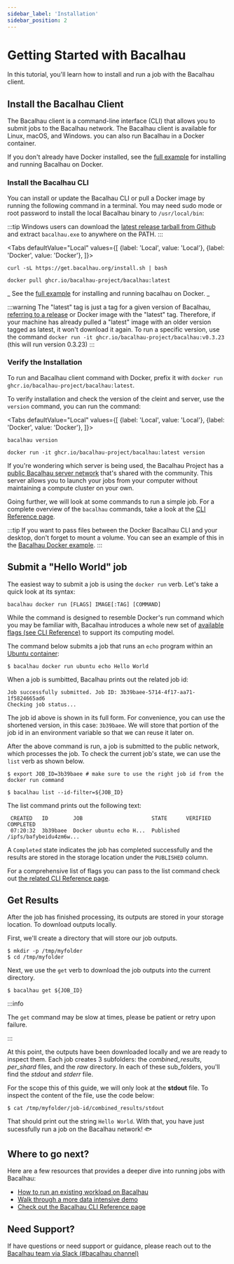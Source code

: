 ```yaml
---
sidebar_label: 'Installation'
sidebar_position: 2
---
```


# Getting Started with Bacalhau

In this tutorial, you'll learn how to install and run a job with the Bacalhau client.

## Install the Bacalhau Client

The Bacalhau client is a command-line interface (CLI) that allows you to submit jobs to the Bacalhau network. The Bacalhau client is available for Linux, macOS, and Windows. you can also run Bacalhau in a Docker container. 

If you don't already have Docker installed, see the [full example](../examples/workload-onboarding/bacalhau-docker-image/index.md) for installing and running Bacalhau on Docker.

### Install the Bacalhau CLI 

You can install or update the Bacalhau CLI or pull a Docker image by running the following command in a terminal.
You may need sudo mode or root password to install the local Bacalhau binary to `/usr/local/bin`:

:::tip
Windows users can download the [latest release tarball from Github](https://github.com/bacalhau-project/bacalhau/releases) and extract `bacalhau.exe` to anywhere on the PATH.
:::



<Tabs
    defaultValue="Local"
    values={[
        {label: 'Local', value: 'Local'},
        {label: 'Docker', value: 'Docker'},
    ]}>
<TabItem value="Local">

    curl -sL https://get.bacalhau.org/install.sh | bash

</TabItem>
<TabItem value="Docker">

    docker pull ghcr.io/bacalhau-project/bacalhau:latest

</TabItem>
</Tabs>

_ See the [full example](../examples/workload-onboarding/bacalhau-docker-image/index.md) for installing and running bacalhau on Docker. _

:::warning
The "latest" tag is just a tag for a given version of Bacalhau, [referring to a release](https://github.com/bacalhau-project/bacalhau/releases) or Docker image with the "latest" tag. Therefore, if your machine has already pulled a "latest" image with an older version tagged as latest, it won't download it again. To run a specific version, use the command `docker run -it ghcr.io/bacalhau-project/bacalhau:v0.3.23` (this will run version 0.3.23)
:::


### Verify the Installation

To run and Bacalhau client command with Docker, prefix it with `docker run ghcr.io/bacalhau-project/bacalhau:latest`. 

To verify installation and check the version of the cleint and server, use the `version` command, you can run the command:



<Tabs
    defaultValue="Local"
    values={[
        {label: 'Local', value: 'Local'},
        {label: 'Docker', value: 'Docker'},
    ]}>
<TabItem value="Local">

    bacalhau version

</TabItem>
<TabItem value="Docker">

    docker run -it ghcr.io/bacalhau-project/bacalhau:latest version

</TabItem>
</Tabs>

If you're wondering which server is being used, the Bacalhau Project has a [public Bacalhau server network](https://docs.bacalhau.org/#our-vision) that's shared with the community. This server allows you to launch your jobs from your computer without maintaining a compute cluster on your own.

Going further, we will look at some commands to run a simple job. For a complete overview of the `bacalhau` commands, take a look at the [CLI Reference page](../all-flags).

:::tip
If you want to pass files between the Docker Bacalhau CLI and your desktop, don't forget to mount a volume. You can see an example of this in the [Bacalhau Docker example](../examples/workload-onboarding/bacalhau-docker-image/index.md).
:::

## Submit a "Hello World" job

The easiest way to submit a job is using the `docker run` verb. Let's take a quick look at its syntax:

`bacalhau docker run [FLAGS] IMAGE[:TAG] [COMMAND]`

While the command is designed to resemble Docker's run command which you may be familiar with, Bacalhau introduces a whole new set of [available flags (see CLI Reference)](../all-flags#docker-run) to support its computing model.

The command below submits a job that runs an `echo` program within an [Ubuntu container](https://hub.docker.com/_/ubuntu):

```shell
$ bacalhau docker run ubuntu echo Hello World
```

When a job is sumbitted, Bacalhau prints out the related job id:

```
Job successfully submitted. Job ID: 3b39baee-5714-4f17-aa71-1f5824665ad6
Checking job status...
```

The job id above is shown in its full form. For convenience, you can use the shortened version, in this case: `3b39baee`. We will store that portion of the job id in an environment variable so that we can reuse it later on.

After the above command is run, a job is submitted to the public network, which processes the job. To check the current job's state, we can use the `list` verb as shown below.

```shell
$ export JOB_ID=3b39baee # make sure to use the right job id from the docker run command

$ bacalhau list --id-filter=${JOB_ID}
```

The list command prints out the following text:

```
 CREATED   ID        JOB                      STATE      VERIFIED  COMPLETED
 07:20:32  3b39baee  Docker ubuntu echo H...  Published            /ipfs/bafybeidu4zm6w...
```

A `Completed` state indicates the job has completed successfully and the results are stored in the storage location under the `PUBLISHED` column.

For a comprehensive list of flags you can pass to the list command check out [the related CLI Reference page](../all-flags#list).


## Get Results

After the job has finished processing, its outputs are stored in your storage location. To download outputs locally.

First, we'll create a directory that will store our job outputs.

```shell
$ mkdir -p /tmp/myfolder
$ cd /tmp/myfolder
```

Next, we use the `get` verb to download the job outputs into the current directory.

```shell
$ bacalhau get ${JOB_ID}
```


:::info

The `get` command may be slow at times, please be patient or retry upon failure.

:::

At this point, the outputs have been downloaded locally and we are ready to inspect them. Each job creates 3 subfolders: the *combined_results*, *per_shard* files, and the *raw* directory. In each of these sub_folders, you'll find the *stdout* and *stderr* file.

For the scope this of this guide, we will only look at the **stdout** file. To inspect the content of the file, use the code below:

```shell
$ cat /tmp/myfolder/job-id/combined_results/stdout
```

That should print out the string `Hello World`.
With that, you have just sucessfully run a job on the Bacalhau network! :fish:

## Where to go next?

Here are a few resources that provides a deeper dive into running jobs with Bacalhau:

* [How to run an existing workload on Bacalhau](../getting-started/docker-workload-onboarding.md)
* [Walk through a more data intensive demo](../examples/data-engineering/image-processing/index.md)
* [Check out the Bacalhau CLI Reference page](../all-flags.md)


## Need Support?

If have questions or need support or guidance, please reach out to the [Bacalhau team via Slack (#bacalhau channel)](https://filecoin.io/slack)
